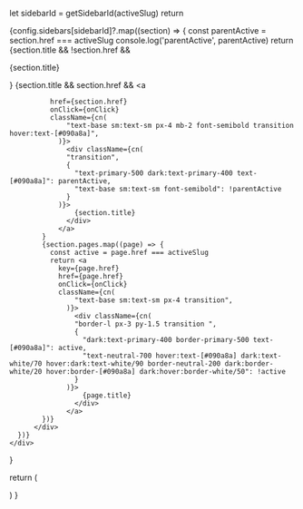 
  let sidebarId = getSidebarId(activeSlug)
  return <div className="flex flex-col flex-grow gap-8">
      {config.sidebars[sidebarId]?.map((section) => {
        const parentActive = section.href === activeSlug
        console.log('parentActive', parentActive)
        return <div className="flex flex-col" key={sidebarId}>
            {section.title && !section.href &&
              <p className="text-base sm:text-sm font-semibold px-4 mb-2">
                {section.title}
              </p>
            }
            {section.title && section.href &&
              <a
         
              href={section.href}
              onClick={onClick}
              className={cn(
                  "text-base sm:text-sm px-4 mb-2 font-semibold transition hover:text-[#090a8a]",
                )}>
                  <div className={cn(
                  "transition",
                  {
                    "text-primary-500 dark:text-primary-400 text-[#090a8a]": parentActive,
                    "text-base sm:text-sm font-semibold": !parentActive
                  }
                )}>
                    {section.title}
                  </div>
                </a>
            }
            {section.pages.map((page) => {
              const active = page.href === activeSlug
              return <a
                key={page.href}
                href={page.href}
                onClick={onClick}
                className={cn(
                    "text-base sm:text-sm px-4 transition",
                  )}>
                    <div className={cn(
                    "border-l px-3 py-1.5 transition ",
                    {
                      "dark:text-primary-400 border-primary-500 text-[#090a8a]": active,
                      "text-neutral-700 hover:text-[#090a8a] dark:text-white/70 hover:dark:text-white/90 border-neutral-200 dark:border-white/20 hover:border-[#090a8a] dark:hover:border-white/50": !active
                    }
                  )}>
                      {page.title}
                    </div>
                  </a>
            })}
          </div>
      })}
    </div>
}

  return (
    <div className="z-10 hidden md:block fixed inset-0 w-0 md:w-64 pt-24">
      <div className="absolute w-full">
        <div className="h-6 bg-gradient-to-b from-white to-white/0 dark:from-neutral-900 dark:to-neutral-900/0"/>
      </div>
      <div className="overflow-y-auto h-full pb-10 pt-[49px] hiddenScrollbar pl-4">
        <AppSidebarList activeSlug={activeSlug} />
      </div>
    </div>
  )
}

<AppSidebar activeSlug="/documentation" />
